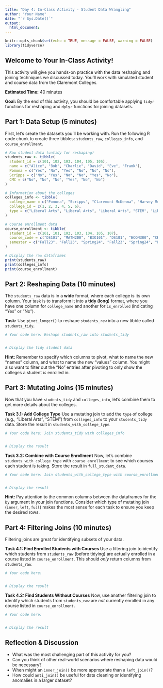 ```yaml
---
title: "Day 4: In-Class Activity - Student Data Wrangling"
author: "Your Name"
date: "`r Sys.Date()`"
output:
  html_document:
---
```


```r
knitr::opts_chunk$set(echo = TRUE, message = FALSE, warning = FALSE)
library(tidyverse)
```

## Welcome to Your In-Class Activity!

This activity will give you hands-on practice with the data reshaping and joining techniques we discussed today. You'll work with simulated student and course data from the Claremont Colleges.

**Estimated Time:** 40 minutes

**Goal:** By the end of this activity, you should be comfortable applying `tidyr` functions for reshaping and `dplyr` functions for joining datasets.

## Part 1: Data Setup (5 minutes)

First, let's create the datasets you'll be working with. Run the following R code chunk to create three tibbles: `students_raw`, `colleges_info`, and `course_enrollment`.

```r
# Raw student data (untidy for reshaping)
students_raw <- tibble(
  student_id = c(101, 102, 103, 104, 105, 106),
  name = c("Alice", "Bob", "Charlie", "David", "Eve", "Frank"),
  Pomona = c("Yes", "No", "Yes", "No", "No", "No"),
  Scripps = c("No", "Yes", "No", "No", "Yes", "No"),
  CMC = c("No", "No", "No", "Yes", "No", "No")
)

# Information about the colleges
colleges_info <- tibble(
  college_name = c("Pomona", "Scripps", "Claremont McKenna", "Harvey Mudd", "Pitzer", "Keck Graduate Institute"),
  college_id = c(1, 2, 3, 4, 5, 6),
  type = c("Liberal Arts", "Liberal Arts", "Liberal Arts", "STEM", "Liberal Arts", "Graduate")
)

# Course enrollment data
course_enrollment <- tibble(
  student_id = c(101, 101, 102, 103, 104, 105, 107),
  course_code = c("DS101", "MATH200", "BIO101", "DS101", "ECON300", "CHEM101", "CS100"),
  semester = c("Fall23", "Fall23", "Spring24", "Fall23", "Spring24", "Fall23", "Fall23")
)

# Display the raw dataframes
print(students_raw)
print(colleges_info)
print(course_enrollment)
```

## Part 2: Reshaping Data (10 minutes)

The `students_raw` data is in a **wide** format, where each college is its own column. Your task is to transform it into a **tidy (long)** format, where you have one column for `college_name` and another for `is_enrolled` (indicating "Yes" or "No").

**Task:** Use `pivot_longer()` to reshape `students_raw` into a new tibble called `students_tidy`.

```r
# Your code here: Reshape students_raw into students_tidy


# Display the tidy student data


```

**Hint:** Remember to specify which columns to pivot, what to name the new "names" column, and what to name the new "values" column. You might also want to filter out the "No" entries after pivoting to only show the colleges a student *is* enrolled in.

## Part 3: Mutating Joins (15 minutes)

Now that you have `students_tidy` and `colleges_info`, let's combine them to get more details about the colleges.

**Task 3.1: Add College Type**
Use a mutating join to add the `type` of college (e.g., "Liberal Arts", "STEM") from `colleges_info` to your `students_tidy` data. Store the result in `students_with_college_type`.

```r
# Your code here: Join students_tidy with colleges_info


# Display the result


```

**Task 3.2: Combine with Course Enrollment**
Now, let's combine `students_with_college_type` with `course_enrollment` to see which courses each student is taking. Store the result in `full_student_data`.

```r
# Your code here: Join students_with_college_type with course_enrollment


# Display the result


```

**Hint:** Pay attention to the common columns between the dataframes for the `by` argument in your join functions. Consider which type of mutating join (`inner`, `left`, `full`) makes the most sense for each task to ensure you keep the desired rows.

## Part 4: Filtering Joins (10 minutes)

Filtering joins are great for identifying subsets of your data.

**Task 4.1: Find Enrolled Students with Courses**
Use a filtering join to identify which students from `students_raw` (before tidying) are actually enrolled in a course listed in `course_enrollment`. This should *only* return columns from `students_raw`.

```r
# Your code here:


# Display the result


```

**Task 4.2: Find Students Without Courses**
Now, use another filtering join to identify which students from `students_raw` are *not* currently enrolled in any course listed in `course_enrollment`.

```r
# Your code here:


# Display the result


```


## Reflection & Discussion

* What was the most challenging part of this activity for you?
* Can you think of other real-world scenarios where reshaping data would be necessary?
* When might an `inner_join()` be more appropriate than a `left_join()`?
* How could `anti_join()` be useful for data cleaning or identifying anomalies in a larger dataset?
